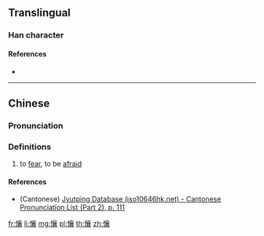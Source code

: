 ==Translingual==

===Han character===
{{Han char|rn=61|rad=心|as=17|sn=20|four=90032|canj=PYRV|ids=⿰忄襄}}

====References====
* {{Han ref|kx=0408.320|dkj=11476|dj=0750.070|hdz=42370.200|uh=61F9|ud=25081|bh=F44A|bd=62538}}

----

==Chinese==
{{zh-forms}}

===Pronunciation===
{{zh-pron
|m=ràng
|c=joeng6
|h=pfs=
|md=
|mn=
|w=
|mc=y
|oc=y
|cat=v
}}

===Definitions===
{{zh-hanzi}}

# to [[fear]], to be [[afraid]]

====References====
* (Cantonese) [http://www.iso10646hk.net/jp/document/download.jsp Jyutping Database (iso10646hk.net) - Cantonese Pronunciation List (Part 2), p. 111]

[[fr:懹]]
[[li:懹]]
[[mg:懹]]
[[pl:懹]]
[[th:懹]]
[[zh:懹]]